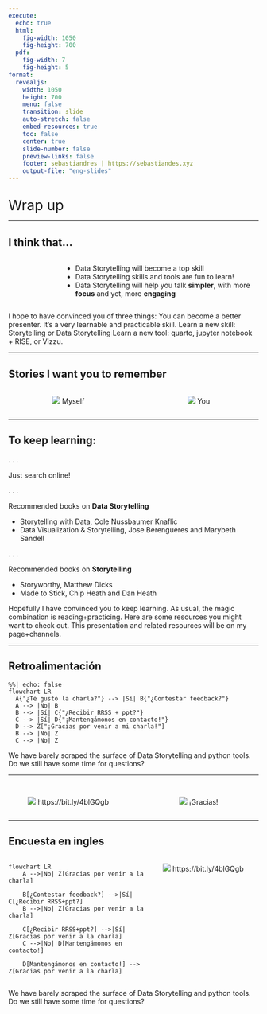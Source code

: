 ```yaml
---
execute:
  echo: true
  html:
    fig-width: 1050
    fig-height: 700
  pdf:
    fig-width: 7
    fig-height: 5
format:
  revealjs:
    width: 1050
    height: 700
    menu: false
    transition: slide
    auto-stretch: false
    embed-resources: true
    toc: false
    center: true
    slide-number: false
    preview-links: false
    footer: sebastiandres | https://sebastiandes.xyz
    output-file: "eng-slides"
---
```


## { .custom-section }
[Wrap up]{style="font-size: 2em"}

---

## I think that...
::: columns
::: {.column width="10%"}
:::
::: {.column width="70%" .incremental}
* Data Storytelling will become a top skill
* Data Storytelling skills and tools are fun to learn!
* Data Storytelling will help you talk **simpler**, with more **focus** and yet, more **engaging**
:::
:::

:::{.notes}
I hope to have convinced you of three things:
You can become a better presenter. It’s a very learnable and practicable skill.
Learn a new skill: Storytelling or Data Storytelling
Learn a new tool: quarto, jupyter notebook + RISE, or Vizzu. 
:::

---

## Stories I want you to remember
::: {.columns style="text-align: center"}
::: {.column width="50%" .fragment}
![](images/wrapup/finding_missing_piece.jpeg){fig-align="center"}
Myself
:::
::: {.column width="50%" .fragment}
![](images/wrapup/new_tool.jpeg){fig-align="center"}
You
:::
:::

---

## To keep learning: 

. . .

Just search online!

. . .

Recommended books on **Data Storytelling**

* Storytelling with Data, Cole Nussbaumer Knaflic
* Data Visualization & Storytelling, Jose Berengueres and Marybeth Sandell

. . . 

Recommended books on **Storytelling**

* Storyworthy, Matthew Dicks
* Made to Stick, Chip Heath and Dan Heath


:::{.notes}
Hopefully I have convinced you to keep learning. As usual, the magic combination is reading+practicing. Here are some resources you might want to check out. 
This presentation and related resources will be on my page+channels.
:::

---

## Retroalimentación
```mermaid
%%| echo: false
flowchart LR
  A{"¿Té gustó la charla?"} --> |Sí| B{"¿Contestar feedback?"}
  A --> |No| B
  B --> |Sí| C{"¿Recibir RRSS + ppt?"}
  C --> |Sí| D{"¡Mantengámonos en contacto!"}
  D --> Z["¡Gracias por venir a mi charla!"]
  B --> |No| Z
  C --> |No| Z
```


:::{.notes}
We have barely scraped the surface of Data Storytelling and python tools. Do we still have some time for questions?
:::

---

## 
::: {.columns style="text-align: center"}
::: {.column width="50%"}
![](images/survey/QR_code_spanish.png){fig-align="center"}
https://bit.ly/4blGQgb
:::
::: {.column width="50%"}
![](images/seba_avatar_gmail.png){fig-align="center"}
[¡Gracias!]{style="text-align: center;"}
:::
:::

---


## Encuesta en ingles {visibility="hidden"}

::: columns
::: {.column width="60%"}
```mermaid
flowchart LR
    A -->|No| Z[Gracias por venir a la charla]

    B[¿Contestar feedback?] -->|Sí| C[¿Recibir RRSS+ppt?]
    B -->|No| Z[Gracias por venir a la charla]

    C[¿Recibir RRSS+ppt?] -->|Sí| Z[Gracias por venir a la charla]
    C -->|No| D[Mantengámonos en contacto!]

    D[Mantengámonos en contacto!] --> Z[Gracias por venir a la charla]
```
:::
::: {.column width="40%"}
![](images/survey/QR_code_spanish.png){fig-align="center"}
https://bit.ly/4blGQgb
:::
:::

:::{.notes}
We have barely scraped the surface of Data Storytelling and python tools. Do we still have some time for questions?
:::